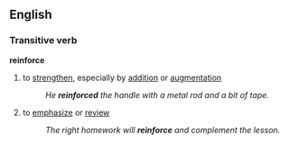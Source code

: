 ==English==
===Transitive verb===
'''reinforce'''
# to [[strengthen]], especially by [[addition]] or [[augment]]ation
#:''He '''reinforced''' the handle with a metal rod and a bit of tape.''
# to [[emphasize]] or [[review]]
#:''The right homework will '''reinforce''' and complement the lesson.''